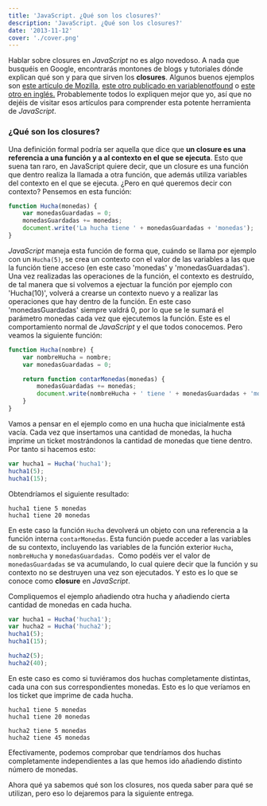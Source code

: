 ```yaml
---
title: 'JavaScript. ¿Qué son los closures?'
description: 'JavaScript. ¿Qué son los closures?'
date: '2013-11-12'
cover: './cover.png'
---
```


Hablar sobre closures en *JavaScript* no es algo novedoso. A nada que
busquéis en Google, encontrarás montones de blogs y tutoriales dónde
explican qué son y para que sirven los **closures**. Algunos buenos
ejemplos son [este artículo de
Mozilla](https://developer.mozilla.org/es/docs/JavaScript/Guide/Closures),
[este otro publicado en
variablenotfound](http://www.variablenotfound.com/2012/10/closures-en-javascript-entiendelos-de.html)
o [este otro en
inglés.](http://www.javascriptkit.com/javatutors/closures.shtml)
Probablemente todos lo expliquen mejor que yo, así que no dejéis de
visitar esos artículos para comprender esta potente herramienta de
*JavaScript*.

### ¿Qué son los closures?

Una definición formal podría ser aquella que dice que **un closure es una
referencia a una función y a al contexto en el que se ejecuta**. Esto
que suena tan raro, en JavaScript quiere decir, que un closure es una
función que dentro realiza la llamada a otra función, que además utiliza
variables del contexto en el que se ejecuta. ¿Pero en qué queremos decir
con contexto? Pensemos en esta función:

```javascript
function Hucha(monedas) {
    var monedasGuardadas = 0;
    monedasGuardadas += monedas;
    document.write('La hucha tiene ' + monedasGuardadas + 'monedas');
}
```

*JavaScript* maneja esta función de forma que, cuándo se llama por
ejemplo con un `Hucha(5)`, se crea un contexto con el valor de las
variables a las que la función tiene acceso (en este caso 'monedas' y
'monedasGuardadas'). Una vez realizadas las operaciones de la función,
el contexto es destruído, de tal manera que si volvemos a ejectuar la
función por ejemplo con 'Hucha(10)', volverá a crearse un contexto nuevo
y a realizar las operaciones que hay dentro de la función. En este caso
'monedasGuardadas' siempre valdrá 0, por lo que se le sumará el parámetro
monedas cada vez que ejecutemos la función. Este es el comportamiento
normal de *JavaScript* y el que todos conocemos. Pero veamos la siguiente
función:

```javascript
function Hucha(nombre) {
    var nombreHucha = nombre;
    var monedasGuardadas = 0;

    return function contarMonedas(monedas) {
        monedasGuardadas += monedas;
        document.write(nombreHucha + ' tiene ' + monedasGuardadas + 'monedas');
    }
}
```

Vamos a pensar en el ejemplo como en una hucha que inicialmente está
vacía. Cada vez que insertamos una cantidad de monedas, la hucha imprime
un ticket mostrándonos la cantidad de monedas que tiene dentro. Por
tanto si hacemos esto:

```javascript
var hucha1 = Hucha('hucha1');
hucha1(5);
hucha1(15);
```

Obtendríamos el siguiente resultado:

```
hucha1 tiene 5 monedas 
hucha1 tiene 20 monedas
```

En este caso la función `Hucha` devolverá un objeto con una referencia a
la función interna `contarMonedas`. Esta función puede acceder a las
variables de su contexto, incluyendo las variables de la función
exterior `Hucha`, `nombreHucha` y `monedasGuardadas`.  Como podéis ver el
valor de `monedasGuardadas` se va acumulando, lo cual quiere decir que la
función y su contexto no se destruyen una vez son ejecutados. Y esto es
lo que se conoce como **closure** en *JavaScript*.

Compliquemos el ejemplo añadiendo otra hucha y añadiendo cierta cantidad
de monedas en cada hucha.

```javascript
var hucha1 = Hucha('hucha1');
var hucha2 = Hucha('hucha2');
hucha1(5);
hucha1(15);

hucha2(5);
hucha2(40);
```


En este caso es como si tuviéramos dos huchas completamente distintas,
cada una con sus correspondientes monedas. Esto es lo que veríamos en
los ticket que imprime de cada hucha.

```
hucha1 tiene 5 monedas 
hucha1 tiene 20 monedas

hucha2 tiene 5 monedas 
hucha2 tiene 45 monedas
```

Efectivamente, podemos comprobar que tendríamos dos huchas completamente
independientes a las que hemos ido añadiendo distinto número de
monedas.

Ahora qué ya sabemos qué son los closures, nos queda saber para qué se
utilizan, pero eso lo dejaremos para la siguiente entrega.